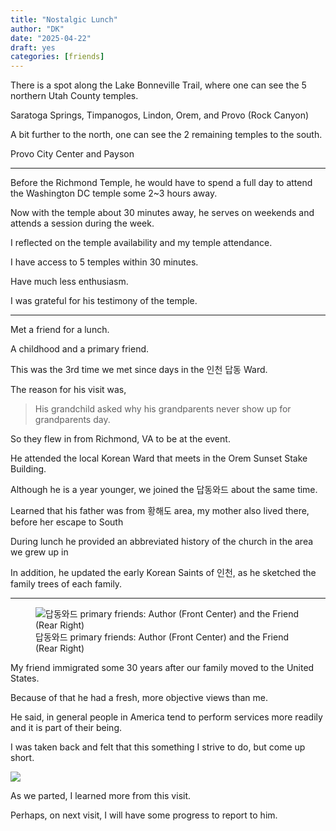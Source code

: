 ```yaml
---
title: "Nostalgic Lunch"
author: "DK"
date: "2025-04-22"
draft: yes
categories: [friends]
---
```


There is a spot along the Lake Bonneville Trail, where one can see the 5 northern Utah County temples.

Saratoga Springs, Timpanogos, Lindon, Orem, and Provo (Rock Canyon)

A bit further to the north, one can see the 2 remaining temples to the south.

Provo City Center and Payson

------------------------------------------------------------------------

Before the Richmond Temple, he would have to spend a full day to attend the Washington DC temple some 2\~3 hours away.

Now with the temple about 30 minutes away, he serves on weekends and attends a session during the week.

I reflected on the temple availability and my temple attendance.

I have access to 5 temples within 30 minutes.

Have much less enthusiasm.

I was grateful for his testimony of the temple.

------------------------------------------------------------------------

Met a friend for a lunch.

A childhood and a primary friend.

This was the 3rd time we met since days in the 인천 답동 Ward.

The reason for his visit was,

> His grandchild asked why his grandparents never show up for grandparents day.

So they flew in from Richmond, VA to be at the event.

He attended the local Korean Ward that meets in the Orem Sunset Stake Building.

Although he is a year younger, we joined the 답동와드 about the same time.

Learned that his father was from 황해도 area, my mother also lived there, before her escape to South

During lunch he provided an abbreviated history of the church in the area we grew up in

In addition, he updated the early Korean Saints of 인천, as he sketched the family trees of each family.

------------------------------------------------------------------------

![답동와드 primary friends: Author (Front Center) and the Friend (Rear Right)](images/답동지부%20(1).jpg)

My friend immigrated some 30 years after our family moved to the United States.

Because of that he had a fresh, more objective views than me.

He said, in general people in America tend to perform services more readily and it is part of their being.

I was taken back and felt that this something I strive to do, but come up short.

![](images/20250502_130320.jpg)

As we parted, I learned more from this visit.

Perhaps, on next visit, I will have some progress to report to him.
